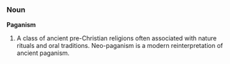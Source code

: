 ===Noun===
'''Paganism'''

# A class of ancient pre-Christian religions often associated with nature rituals and oral traditions. Neo-paganism is a modern reinterpretation of ancient paganism.